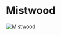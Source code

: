 

# Mistwood

<Image
  src="https://cdn.sanity.io/images/1as7cn02/production/65a618982d2d302c8b1a3ebbc88bba7a3b195f22-1858x1057.png?w=976&h=350&fit=crop&crop=center&auto=format"
  alt="Mistwood"
  width={976}
  height={350}
/>

<ProjectDetails
  region="Stormlands"
  house="House Mertyns"
  type="Castle"
  status="Completed"
  warp="/warp mistwood"
  projectLead="SerLoras, Dartman"
  dateStarted="October 11, 2017"
  dateCompleted="October 11, 2017"
/>
